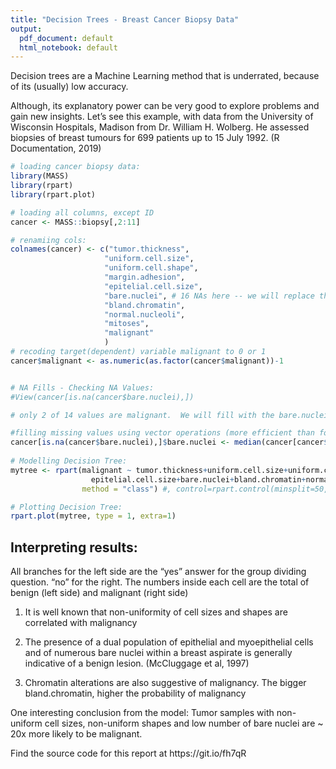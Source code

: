 ```yaml
---
title: "Decision Trees - Breast Cancer Biopsy Data"
output:
  pdf_document: default
  html_notebook: default
---
```


Decision trees are a Machine Learning method that is underrated, because of its (usually) low accuracy.  

Although, its explanatory power can be very good to explore problems and gain new insights.
Let's see this example, with data from the University of Wisconsin Hospitals, Madison from Dr. William H. Wolberg. He assessed biopsies of breast tumours for 699 patients up to 15 July 1992. (R Documentation, 2019)

```r
# loading cancer biopsy data:
library(MASS)
library(rpart)
library(rpart.plot)

# loading all columns, except ID
cancer <- MASS::biopsy[,2:11]

# renamiing cols:
colnames(cancer) <- c("tumor.thickness",
                     "uniform.cell.size",
                     "uniform.cell.shape",
                     "margin.adhesion",
                     "epitelial.cell.size",
                     "bare.nuclei", # 16 NAs here -- we will replace them by medians
                     "bland.chromatin",
                     "normal.nucleoli",
                     "mitoses",
                     "malignant"
                     )
# recoding target(dependent) variable malignant to 0 or 1
cancer$malignant <- as.numeric(as.factor(cancer$malignant))-1


# NA Fills - Checking NA Values:
#View(cancer[is.na(cancer$bare.nuclei),])

# only 2 of 14 values are malignant.  We will fill with the bare.nuclei median value for benign tumors

#filling missing values using vector operations (more efficient than for loops!)
cancer[is.na(cancer$bare.nuclei),]$bare.nuclei <- median(cancer[cancer$malignant == 0,]$bare.nuclei, na.rm = T)
  
# Modelling Decision Tree:
mytree <- rpart(malignant ~ tumor.thickness+uniform.cell.size+uniform.cell.shape+margin.adhesion+
                  epitelial.cell.size+bare.nuclei+bland.chromatin+normal.nucleoli+mitoses+malignant, data = cancer, 
                method = "class") #, control=rpart.control(minsplit=50, cp=0.013))

# Plotting Decision Tree:
rpart.plot(mytree, type = 1, extra=1)
```

## Interpreting results:

All branches for the left side are the "yes" answer for the group dividing question. "no" for the right.
The numbers inside each cell are the total of benign (left side) and malignant (right side)

1. It is well known that non-uniformity of cell sizes and shapes are correlated with malignancy

2. The presence of a dual population of epithelial and myoepithelial cells and of numerous bare nuclei within a breast aspirate is generally indicative of a benign lesion. (McCluggage et al, 1997)

3. Chromatin alterations are also suggestive of malignancy. The bigger bland.chromatin, higher the probability of malignancy

One interesting conclusion from the model:  Tumor samples with non-uniform cell sizes, non-uniform shapes and low number of bare nuclei are ~ 20x more likely to be malignant.

Find the source code for this report at https://git.io/fh7qR